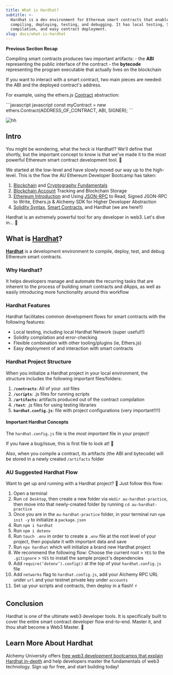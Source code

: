 ```yaml
---
title: What is Hardhat?
subtitle: >-
  Hardhat is a dev environment for Ethereum smart contracts that enables
  compiling, deploying, testing, and debugging. It has local testing, Solidity
  compilation, and easy contract deployment.
slug: docs/what-is-hardhat
---
```



**Previous Section Recap**

Compiling smart contracts produces two important artifacts: - the **ABI** representing the public interface of the contract - the **bytecode** representing the program executable that actually lives on the blockchain

If you want to interact with a smart contract, two main pieces are needed: the ABI and the deployed contract's address.

For example, using the ethers.js [Contract](https://docs.ethers.org/v5/api/contract/contract/#Contract) abstraction:

<CodeGroup>
  ```javascript javascript
  const myContract = new ethers.Contract(ADDRESS_OF_CONTRACT, ABI, SIGNER);
  ```
</CodeGroup>

![hh](/images/card.jpg)

## Intro

You might be wondering, what the heck *is* Hardhat!? We'll define that shortly, but the important concept to know is that we've made it to the most powerful Ethereum smart contract development tool. 🔨

We started at the low-level and have slowly moved our way up to the high-level. This is the flow the AU Ethereum Developer Bootcamp has taken:

1. [Blockchain](/docs/what-is-a-blockchain) and [Cryptography Fundamentals](/docs/public-key-cryptography)
2. [Blockchain Account](/docs/ethereum-accounts) Tracking and Blockchain Storage
3. [Ethereum Introduction](/docs/what-is-ethereum) and Using [JSON-RPC](/docs/how-to-read-data-with-json-rpc) to Read, Signed JSON-RPC to Write, Ethers.js & Alchemy SDK for Higher Developer Abstraction
4. [Solidity Syntax](/docs/solidity-syntax), [Smart Contracts](/docs/smart-contract-communication), and Hardhat (we are here!!)

Hardhat is an extremely powerful tool for any developer in web3. Let's dive in... 🤿

## What is [Hardhat](https://hardhat.org/)?

[**Hardhat**](https://hardhat.org/) is a development environment to compile, deploy, test, and debug Ethereum smart contracts.

### Why Hardhat?

It helps developers manage and automate the recurring tasks that are inherent to the process of building smart contracts and dApps, as well as easily introducing more functionality around this workflow

### Hardhat Features

Hardhat facilitates common development flows for smart contracts with the following features:

* Local testing, including local Hardhat Network (super useful!!)
* Solidity compilation and error-checking
* Flexible combination with other tooling/plugins (ie, Ethers.js)
* Easy deployment of and interaction with smart contracts

### Hardhat Project Structure

When you initialize a Hardhat project in your local environment, the structure includes the following important files/folders:

1. **`/contracts`**: All of your .sol files
2. **`/scripts`**: .js files for running scripts
3. **`/artifacts`**: artifacts produced out of the contract compilation
4. **`/test`**: .js files for using testing libraries
5. **`hardhat.config.js`**: file with project configurations (very important!!!!)

#### Important Hardhat Concepts

The `hardhat.config.js` file is the *most important* file in your project!

<Warning>
  If you have a bug/issue, this is first file to look at! 👀
</Warning>

Also, when you compile a contract, its artifacts (the ABI and bytecode) will be stored in a newly created `/artifacts` folder

### AU Suggested Hardhat Flow

Want to get up and running with a Hardhat project? 🏇 Just follow this flow:

1. Open a terminal
2. Run `cd Desktop`, then create a new folder via `mkdir au-hardhat-practice`, then move into that newly-created folder by running `cd au-hardhat-practice`
3. Once you are in the `au-hardhat-practice` folder, in your terminal run `npm init -y` to initialize a `package.json`
4. Run `npm i hardhat`
5. Run `npm i dotenv`
6. Run `touch .env` in order to create a `.env` file at the root level of your project, then populate it with important data and save
7. Run `npx hardhat` which will initialize a brand new Hardhat project
8. We recommend the following flow: Choose the current root > `YES` to the `.gitignore` > `YES` to install the sample project's dependencies
9. Add `require(‘dotenv’).config()` at the top of your `hardhat.config.js` file
10. Add `networks` flag to `hardhat.config.js`, add your Alchemy RPC URL under `url` and your testnet private key under `accounts`
11. Set up your scripts and contracts, then deploy in a flash! ⚡️

## Conclusion

Hardhat is one of the ultimate web3 developer tools. It is specifically built to cover the entire smart contract developer flow end-to-end. Master it, and thou shalt become a Web3 Master. 🧠

## Learn More About Hardhat

Alchemy University offers [free web3 development bootcamps that explain Hardhat in-depth](https://university.alchemy.com/ethereum) and help developers master the fundamentals of web3 technology. Sign up for free, and start building today!
